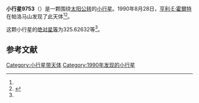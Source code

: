 {{Infobox planet
| bgcolour = #FFFFC0
| name = 9753
| symbol = 
| image = 
| caption = 
| discovery = yes
| discovery_ref = 
| discoverer = [[亨利·E·霍爾特|亨利·E·霍爾特]]
| discovery_site = [[帕洛马山|帕洛马山]] 
| discovered = 1990年8月28日
| designations = yes
| mp_name = 
| named_after = 
| alt_names = 1990 QL3/ 1978 LC
| mp_category = [[主带小行星|主带小行星]]
| orbit_ref = <ref name="a">[http://ssd.jpl.nasa.gov/sbdb.cgi?sstr=9753 9753] {{Wayback|url=http://ssd.jpl.nasa.gov/sbdb.cgi?sstr=9753 |date=20210717065805 }}，小行星數據庫瀏覽器（JPL Small-Body Database Browser）－[[美国国家航空航天局|美国国家航空航天局]]喷气推进实验室</ref>
| epoch = 2456400.5 (2013年4月18日更新)
| aphelion = {{convert|2.7781482|AU|km|3|abbr=on|lk=out}}
| perihelion = {{convert|2.0801268|AU|km|3|abbr=on}}
| semimajor = {{convert|2.4291375|AU|km|3|abbr=on}}
| eccentricity = 0.1436768
| period = 1382.854798 [[日|日]]<br />3.79[[儒略年|儒略年]]
| avg_speed = 
| inclination = 5.66368
| asc_node = 349.03430
| mean_anomaly = 
| arg_peri = 325.62632
| satellites = 
| physical_characteristics = yes
| dimensions = 
| mass = 
| density = 
| surface_grav = 
| escape_velocity = 
| sidereal_day = 
| axial_tilt = 
| pole_ecliptic_lat = 
| pole_ecliptic_lon = 
| albedo = 
| temperatures= 
| temp_name1 = 
| mean_temp_1 = 
| max_temp_1 = 
| temp_name2 = 
| max_temp_2 = 
| spectral_type = 
| abs_magnitude = 325.62632
}}

'''小行星9753'''（{{lang-en|9753}}）是一颗围绕[[太阳|太阳]][[公转|公转]]的[[小行星|小行星]]。1990年8月28日，[[亨利·E·霍爾特|亨利·E·霍爾特]]在帕洛马山发现了此天体<ref name="a" /><ref>{{cite news|title=小行星列表|url=http://cfa-www.harvard.edu/iau/lists/NumberedMPs.txt|accessdate=2013-07-08|newspaper=哈佛大学|archive-date=2008-05-17|archive-url=https://web.archive.org/web/20080517010638/http://cfa-www.harvard.edu/iau/lists/NumberedMPs.txt|dead-url=no}}</ref>。

这颗小行星的[[绝对星等|绝对星等]]为325.62632等<ref name="a" />。

==参考文献==
{{reflist}}
{{Minor Planet Number|[[小行星9752|小行星9752]]|[[小行星9754|小行星9754]]}}

{{小天体}}

[[Category:小行星带天体|Category:小行星带天体]]
[[Category:1990年发现的小行星|Category:1990年发现的小行星]]

{{asteroid-stub}}